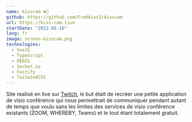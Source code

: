 ```yaml
---
name: kisscam ❤️📸
github: https://github.com/Fredkiss3/kisscam
url: https://kiss-cam.live
startDate: "2022-05-16"
lang: fr
image: screen-kisscam.png
technologies:
  - VueJS
  - TypeScript
  - REDIS
  - Socket.io
  - Fastify
  - TailwindCSS
---
```


Site realisé en live sur [Twitch](https://twitch.tv/fredkisss), le but était de recréer une petite application de visio conférence qui
nous permettrait de communiquer pendant autant de temps que voulu sans les limites des services de visio conférence existants (ZOOM, WHEREBY, Teams)
et le tout étant totalement gratuit.
